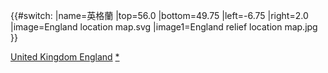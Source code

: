 {{#switch:{{{1}}}
|name=英格蘭
|top=56.0
|bottom=49.75
|left=-6.75
|right=2.0
|image=England location map.svg
|image1=England relief location map.jpg
}}<noinclude>{{Location map/Info|United Kingdom England}}
{{Documentation}}

[[Category:地理位置圖模板|United Kingdom England]]
[[Category:英格蘭地理位置圖模板|*]]
</noinclude>